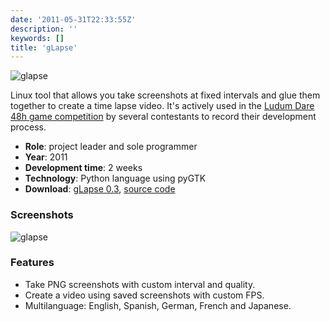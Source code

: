 ```yaml
---
date: '2011-05-31T22:33:55Z'
description: ''
keywords: []
title: 'gLapse'
---
```


![glapse](/img/glapse/glapse-logo.png)

Linux tool that allows you take screenshots at fixed intervals and glue them together to create a time lapse video. It's actively used in the [Ludum Dare 48h game competition](http://www.ludumdare.com/) by several contestants to record their development process.

- **Role**: project leader and sole programmer
- **Year**: 2011
- **Development time**: 2 weeks
- **Technology**: Python language using pyGTK
- **Download**: [gLapse 0.3](https://github.com/downloads/siondream/glapse/glapse_0.3_all.deb), [source code](https://github.com/dsaltares/glapse)

### Screenshots

![glapse](/img/glapse/glapse-02.png)

### Features

- Take PNG screenshots with custom interval and quality.
- Create a video using saved screenshots with custom FPS.
- Multilanguage: English, Spanish, German, French and Japanese.
